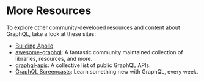 # More Resources

To explore other community-developed resources and content about GraphQL, take a look at these sites:

- [Building Apollo](https://blog.apollographql.com)
- [awesome-graphql](https://github.com/chentsulin/awesome-graphql): A fantastic community maintained collection of libraries, resources, and more.
- [graphql-apis](https://github.com/APIs-guru/graphql-apis): A collective list of public GraphQL APIs.
- [GraphQL Screencasts](https://graphql.wtf): Learn something new with GraphQL, every week.
